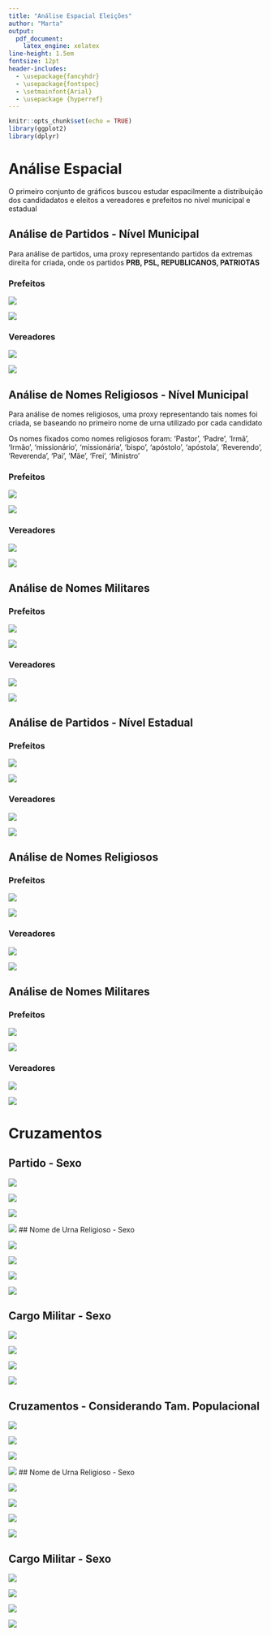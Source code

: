 ```yaml
---
title: "Análise Espacial Eleições"
author: "Marta"
output: 
  pdf_document:
    latex_engine: xelatex
line-height: 1.5em
fontsize: 12pt
header-includes:
  - \usepackage{fancyhdr}
  - \usepackage{fontspec}
  - \setmainfont{Arial}
  - \usepackage {hyperref}
---
```


\addtolength{\footskip}{-0.8cm}
\pagestyle{fancyplain}


```r
knitr::opts_chunk$set(echo = TRUE)
library(ggplot2)
library(dplyr)
```

# Análise Espacial

O primeiro conjunto de gráficos buscou estudar espacilmente a distribuição dos candidadatos e eleitos a vereadores e prefeitos no nível municipal e estadual

## Análise de Partidos - Nível Municipal

Para análise de partidos, uma proxy representando partidos da extremas direita for criada, onde os partidos **PRB, PSL, REPUBLICANOS, PATRIOTAS**

### Prefeitos

![](C:/consultoria/Marta_sociais/marta_consultoria/plots/fig_prefeito_partido_cand.png)

![](C:/consultoria/Marta_sociais/marta_consultoria/plots/fig_prefeito_partido_eleito.png)

### Vereadores

![](C:/consultoria/Marta_sociais/marta_consultoria/plots/fig_vereador_partido_cand.png)

![](C:/consultoria/Marta_sociais/marta_consultoria/plots/fig_vereador_partido_eleito.png)


## Análise de Nomes Religiosos -  Nível Municipal

Para análise de nomes religiosos, uma proxy representando tais nomes foi criada, se baseando no primeiro nome de urna utilizado por cada candidato

Os nomes fixados como nomes religiosos foram: 'Pastor', 'Padre', 'Irmã', 
      'Irmão', 'missionário', 'missionária', 
      'bispo', 'apóstolo', 'apóstola', 
      'Reverendo', 'Reverenda', 'Pai', 
      'Mãe', 'Frei', 'Ministro'


### Prefeitos

![](C:/consultoria/Marta_sociais/marta_consultoria/plots/fig_prefeito_religioso_cand.png)

![](C:/consultoria/Marta_sociais/marta_consultoria/plots/fig_prefeito_religioso_eleito.png)

### Vereadores

![](C:/consultoria/Marta_sociais/marta_consultoria/plots/fig_vereador_religioso_cand.png)

![](C:/consultoria/Marta_sociais/marta_consultoria/plots/fig_vereador_religioso_eleito.png)


## Análise de Nomes Militares

### Prefeitos

![](C:/consultoria/Marta_sociais/marta_consultoria/plots/fig_prefeito_militar_cand.png)


![](C:/consultoria/Marta_sociais/marta_consultoria/plots/fig_prefeito_militar_eleito.png)

### Vereadores

![](C:/consultoria/Marta_sociais/marta_consultoria/plots/fig_vereador_militar_cand.png)

![](C:/consultoria/Marta_sociais/marta_consultoria/plots/fig_vereador_militar_eleito.png)


## Análise de Partidos - Nível Estadual

### Prefeitos

![](C:/consultoria/Marta_sociais/marta_consultoria/plots/fig_prefeito_partido_cand_estadual.png)

![](C:/consultoria/Marta_sociais/marta_consultoria/plots/fig_prefeito_partido_eleito_estadual.png)

### Vereadores

![](C:/consultoria/Marta_sociais/marta_consultoria/plots/fig_vereador_partido_cand_estadual.png)

![](C:/consultoria/Marta_sociais/marta_consultoria/plots/fig_vereador_partido_eleito_estadual.png)


## Análise de Nomes Religiosos


### Prefeitos

![](C:/consultoria/Marta_sociais/marta_consultoria/plots/fig_prefeito_religioso_cand_estadual.png)

![](C:/consultoria/Marta_sociais/marta_consultoria/plots/fig_prefeito_religioso_eleito_estadual.png)

### Vereadores

![](C:/consultoria/Marta_sociais/marta_consultoria/plots/fig_vereador_religioso_cand_estadual.png)

![](C:/consultoria/Marta_sociais/marta_consultoria/plots/fig_vereador_religioso_eleito_estadual.png)


## Análise de Nomes Militares

### Prefeitos

![](C:/consultoria/Marta_sociais/marta_consultoria/plots/fig_prefeito_militar_cand_estadual.png)


![](C:/consultoria/Marta_sociais/marta_consultoria/plots/fig_prefeito_militar_eleito_estadual.png)

### Vereadores

![](C:/consultoria/Marta_sociais/marta_consultoria/plots/fig_vereador_militar_cand_estadual.png)

![](C:/consultoria/Marta_sociais/marta_consultoria/plots/fig_vereador_militar_eleito_estadual.png)



# Cruzamentos

## Partido - Sexo

![](C:/consultoria/Marta_sociais/marta_consultoria/plots/fig_cand_prefeito_partido_sexo.png)

![](C:/consultoria/Marta_sociais/marta_consultoria/plots/fig_eleito_prefeito_partido_sexo.png)


![](C:/consultoria/Marta_sociais/marta_consultoria/plots/fig_cand_vereador_partido_sexo.png)

![](C:/consultoria/Marta_sociais/marta_consultoria/plots/fig_eleito_vereador_partido_sexo.png)
## Nome de Urna Religioso - Sexo

![](C:/consultoria/Marta_sociais/marta_consultoria/plots/fig_cand_prefeito_religioso_sexo.png)

![](C:/consultoria/Marta_sociais/marta_consultoria/plots/fig_eleito_prefeito_religioso_sexo.png)

![](C:/consultoria/Marta_sociais/marta_consultoria/plots/fig_cand_vereador_religioso_sexo.png)

![](C:/consultoria/Marta_sociais/marta_consultoria/plots/fig_eleito_vereador_religioso_sexo.png)

## Cargo Militar - Sexo

![](C:/consultoria/Marta_sociais/marta_consultoria/plots/fig_cand_prefeito_militar_sexo.png)

![](C:/consultoria/Marta_sociais/marta_consultoria/plots/fig_eleito_prefeito_militar_sexo.png)

![](C:/consultoria/Marta_sociais/marta_consultoria/plots/fig_cand_vereador_militar_sexo.png)

![](C:/consultoria/Marta_sociais/marta_consultoria/plots/fig_eleito_vereador_militar_sexo.png)

## Cruzamentos - Considerando Tam. Populacional

![](C:/consultoria/Marta_sociais/marta_consultoria/plots/fig_cand_prefeito_partido_sexo_populacao.png)

![](C:/consultoria/Marta_sociais/marta_consultoria/plots/fig_eleito_prefeito_partido_sexo_populacao.png)


![](C:/consultoria/Marta_sociais/marta_consultoria/plots/fig_cand_vereador_partido_sexo_populacao.png)

![](C:/consultoria/Marta_sociais/marta_consultoria/plots/fig_eleito_vereador_partido_sexo_populacao.png)
## Nome de Urna Religioso - Sexo

![](C:/consultoria/Marta_sociais/marta_consultoria/plots/fig_cand_prefeito_religioso_sexo_populacao.png)

![](C:/consultoria/Marta_sociais/marta_consultoria/plots/fig_eleito_prefeito_religioso_sexo_populacao.png)

![](C:/consultoria/Marta_sociais/marta_consultoria/plots/fig_cand_vereador_religioso_sexo_populacao.png)

![](C:/consultoria/Marta_sociais/marta_consultoria/plots/fig_eleito_vereador_religioso_sexo_populacao.png)

## Cargo Militar - Sexo

![](C:/consultoria/Marta_sociais/marta_consultoria/plots/fig_cand_prefeito_militar_sexo_populacao.png)

![](C:/consultoria/Marta_sociais/marta_consultoria/plots/fig_eleito_prefeito_militar_sexo_populacao.png)

![](C:/consultoria/Marta_sociais/marta_consultoria/plots/fig_cand_vereador_militar_sexo_populacao.png)

![](C:/consultoria/Marta_sociais/marta_consultoria/plots/fig_eleito_vereador_militar_sexo_populacao.png)